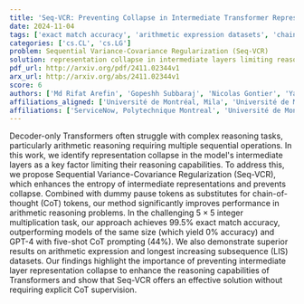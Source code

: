 ```yaml
---
title: 'Seq-VCR: Preventing Collapse in Intermediate Transformer Representations for Enhanced Reasoning'
date: 2024-11-04
tags: ['exact match accuracy', 'arithmetic expression datasets', 'chain-of-thought tokens', 'longest increasing subsequence datasets', 'performance improvement', 'integer multiplication task', 'entropy of intermediate representations', 'arithmetic reasoning', 'representation collapse', 'Decoder-only Transformers', 'dummy pause tokens', 'complex reasoning tasks', 'Sequential Variance-Covariance Regularization']
categories: ['cs.CL', 'cs.LG']
problem: Sequential Variance-Covariance Regularization (Seq-VCR)
solution: representation collapse in intermediate layers limiting reasoning capabilities
pdf_url: http://arxiv.org/pdf/2411.02344v1
arx_url: http://arxiv.org/abs/2411.02344v1
score: 6
authors: ['Md Rifat Arefin', 'Gopeshh Subbaraj', 'Nicolas Gontier', 'Yann LeCun', 'Irina Rish', 'Ravid Shwartz-Ziv', 'Christopher Pal']
affiliations_aligned: ['Université de Montréal, Mila', 'Université de Montréal, Mila', 'ServiceNow', 'Meta FAIR', 'Université de Montréal, Mila', 'New York University', 'ServiceNow, Polytechnique Montreal']
affiliations: ['ServiceNow, Polytechnique Montreal', 'Université de Montréal, Mila', 'Meta FAIR', 'New York University', 'ServiceNow']
---
```



Decoder-only Transformers often struggle with complex reasoning tasks, particularly arithmetic reasoning requiring multiple sequential operations. In this work, we identify representation collapse in the model's intermediate layers as a key factor limiting their reasoning capabilities. To address this, we propose Sequential Variance-Covariance Regularization (Seq-VCR), which enhances the entropy of intermediate representations and prevents collapse. Combined with dummy pause tokens as substitutes for chain-of-thought (CoT) tokens, our method significantly improves performance in arithmetic reasoning problems. In the challenging $5 \times 5$ integer multiplication task, our approach achieves $99.5\%$ exact match accuracy, outperforming models of the same size (which yield $0\%$ accuracy) and GPT-4 with five-shot CoT prompting ($44\%$). We also demonstrate superior results on arithmetic expression and longest increasing subsequence (LIS) datasets. Our findings highlight the importance of preventing intermediate layer representation collapse to enhance the reasoning capabilities of Transformers and show that Seq-VCR offers an effective solution without requiring explicit CoT supervision.
